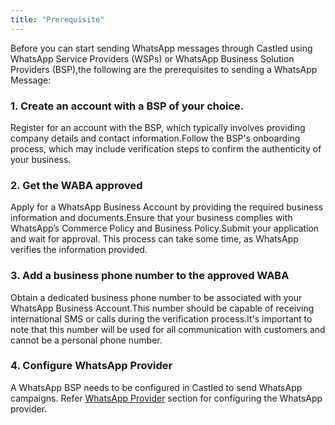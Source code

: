 ```yaml
---
title: "Prerequisite"
---
```

 

Before you can start sending WhatsApp messages through Castled using WhatsApp Service Providers (WSPs) or WhatsApp Business Solution Providers (BSP),the following are the prerequisites to sending a WhatsApp Message:

### 1. Create an account with a BSP of your choice.

Register for an account with the BSP, which typically involves providing company details and contact information.Follow the BSP's onboarding process, which may include verification steps to confirm the authenticity of your business.

### 2. Get the WABA approved

Apply for a WhatsApp Business Account by providing the required business information and documents.Ensure that your business complies with WhatsApp’s Commerce Policy and Business Policy.Submit your application and wait for approval. This process can take some time, as WhatsApp verifies the information provided.

### 3. Add a business phone number to the approved WABA

Obtain a dedicated business phone number to be associated with your WhatsApp Business Account.This number should be capable of receiving international SMS or calls during the verification process.It's important to note that this number will be used for all communication with customers and cannot be a personal phone number.

### 4. Configure WhatsApp Provider

A WhatsApp BSP needs to be configured in Castled to send WhatsApp campaigns. Refer [WhatsApp Provider](/settings/channel-configs/whatsapp-provider/whatsapp-overview) section for configuring the WhatsApp provider.


